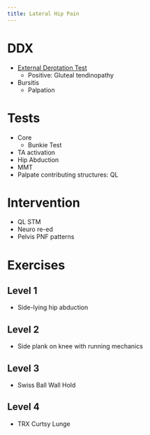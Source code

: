 ```yaml
---
title: Lateral Hip Pain
---
```





# DDX

- [External Derotation Test]({{< var ref-external-derotation-test.path >}})
    - Positive: Gluteal tendinopathy
- Bursitis
    - Palpation

# Tests

- Core
    - Bunkie Test
- TA activation
- Hip Abduction
- MMT
- Palpate contributing structures: QL

# Intervention

- QL STM
- Neuro re-ed
- Pelvis PNF patterns


# Exercises


## Level 1

- Side-lying hip abduction

## Level 2

- Side plank on knee with running mechanics

## Level 3

- Swiss Ball Wall Hold

## Level 4

- TRX Curtsy Lunge